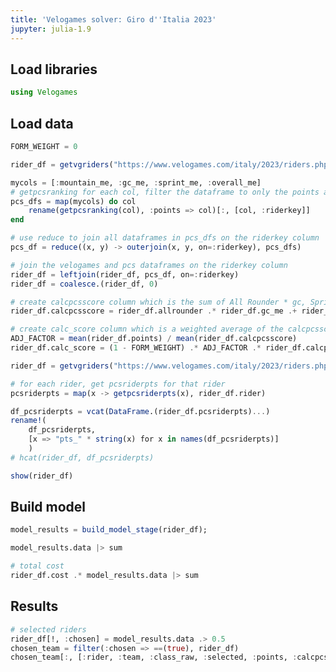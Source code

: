 ```yaml
---
title: 'Velogames solver: Giro d''Italia 2023'
jupyter: julia-1.9
---
```



## Load libraries


```julia
using Velogames
```

## Load data

```julia
FORM_WEIGHT = 0

rider_df = getvgriders("https://www.velogames.com/italy/2023/riders.php")

mycols = [:mountain_me, :gc_me, :sprint_me, :overall_me]
# getpcsranking for each col, filter the dataframe to only the points and riderkey columns, and rename the points column to the col name.
pcs_dfs = map(mycols) do col
    rename(getpcsranking(col), :points => col)[:, [col, :riderkey]]
end

# use reduce to join all dataframes in pcs_dfs on the riderkey column
pcs_df = reduce((x, y) -> outerjoin(x, y, on=:riderkey), pcs_dfs)

# join the velogames and pcs dataframes on the riderkey column
rider_df = leftjoin(rider_df, pcs_df, on=:riderkey)
rider_df = coalesce.(rider_df, 0)

# create calcpcsscore column which is the sum of All Rounder * gc, Sprinter * sprint, Climber * mountain, and Unclassed * overall
rider_df.calcpcsscore = rider_df.allrounder .* rider_df.gc_me .+ rider_df.sprinter .* rider_df.sprint_me .+ rider_df.climber .* rider_df.mountain_me .+ rider_df.unclassed .* rider_df.overall_me

# create calc_score column which is a weighted average of the calcpcsscore and points columns, adjusted for the difference in magnitude
ADJ_FACTOR = mean(rider_df.points) / mean(rider_df.calcpcsscore)
rider_df.calc_score = (1 - FORM_WEIGHT) .* ADJ_FACTOR .* rider_df.calcpcsscore .+ FORM_WEIGHT .* rider_df.points
```

```julia
rider_df = getvgriders("https://www.velogames.com/italy/2023/riders.php")
```

```julia
# for each rider, get pcsriderpts for that rider
pcsriderpts = map(x -> getpcsriderpts(x), rider_df.rider)
```

```julia
df_pcsriderpts = vcat(DataFrame.(rider_df.pcsriderpts)...)
rename!(
    df_pcsriderpts, 
    [x => "pts_" * string(x) for x in names(df_pcsriderpts)]
    )
# hcat(rider_df, df_pcsriderpts)
```

```julia
show(rider_df)
```


## Build model

```julia
model_results = build_model_stage(rider_df);
```

```julia
model_results.data |> sum
```

```julia
# total cost
rider_df.cost .* model_results.data |> sum
```

## Results

```julia
# selected riders
rider_df[!, :chosen] = model_results.data .> 0.5
chosen_team = filter(:chosen => ==(true), rider_df)
chosen_team[:, [:rider, :team, :class_raw, :selected, :points, :calcpcsscore, :cost]]
```



